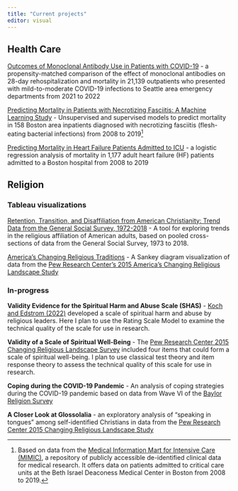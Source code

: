 ```yaml
---
title: "Current projects"
editor: visual
---
```


## Health Care

[Outcomes of Monoclonal Antibody Use in Patients with COVID-19](http://mabs.jackhuber.org) - a propensity-matched comparison of the effect of monoclonal antibodies on 28-day rehospitalization and mortality in 21,139 outpatients who presented with mild-to-moderate COVID-19 infections to Seattle area emergency departments from 2021 to 2022

[Predicting Mortality in Patients with Necrotizing Fasciitis: A Machine Learning Study](http://necrotizingfasciitis.jackhuber.org) - Unsupervised and supervised models to predict mortality in 158 Boston area inpatients diagnosed with necrotizing fasciitis (flesh-eating bacterial infections) from 2008 to 2019[^1]

[Predicting Mortality in Heart Failure Patients Admitted to ICU](http://mortality.jackhuber.org) - a logistic regression analysis of mortality in 1,177 adult heart failure (HF) patients admitted to a Boston hospital from 2008 to 2019

## Religion

### Tableau visualizations

[Retention, Transition, and Disaffiliation from American Christianity: Trend Data from the General Social Survey, 1972-2018](https://public.tableau.com/views/RetentionTransitionandDisaffilationinAmericanChristianity/Title?:language=en-US&:sid=&:redirect=auth&:display_count=n&:origin=viz_share_link) - A tool for exploring trends in the religious affiliation of American adults, based on pooled cross-sections of data from the General Social Survey, 1973 to 2018.

[America's Changing Religious Traditions](https://public.tableau.com/views/AmericasChangingReligiousTraditions/AdultTraditions?:language=en-US&:sid=&:redirect=auth&:display_count=n&:origin=viz_share_link) - A Sankey diagram visualization of data from the [Pew Research Center's 2015 America's Changing Religious Landscape Study](https://www.pewresearch.org/religion/2015/05/12/americas-changing-religious-landscape/)

### In-progress

**Validity Evidence for the Spiritual Harm and Abuse Scale (SHAS)** - [Koch and Edstrom (2022)](https://doi.org/10.1111/jssr.12792) developed a scale of spiritual harm and abuse by religious leaders. Here I plan to use the Rating Scale Model to examine the technical quality of the scale for use in research. <!-- [Validity Evidence for the Spiritual Harm and Abuse Scale (SHAS)](https://spiritual-abuse.jackhuber.org) -->

**Validity of a Scale of Spiritual Well-Being** - The [Pew Research Center 2015 Changing Religious Landscape Survey](https://www.pewresearch.org/religion/2015/05/12/americas-changing-religious-landscape/) included four items that could form a scale of spiritual well-being. I plan to use classical test theory and item response theory to assess the technical quality of this scale for use in research. <!-- [Validity of a Scale of Spiritual Well-Being](http://spiritual-well-being.jackhuber.org) -->

**Coping during the COVID-19 Pandemic** - An analysis of coping strategies during the COVID-19 pandemic based on data from Wave VI of the [Baylor Religion Survey](https://baylorreligionsurvey.research.baylor.edu/)

<!-- [Prayer as Spiritual Coping during the COVID-19 Pandemic](https://covid-prayer.jackhuber.org/) -->

**A Closer Look at Glossolalia** - an exploratory analysis of "speaking in tongues" among self-identified Christians in data from the [Pew Research Center 2015 Changing Religious Landscape Study](https://www.pewresearch.org/religion/2015/05/12/americas-changing-religious-landscape/)

<!-- [A Closer Look at Glossolalia](https://tongues.jackhuber.org/) -->

[^1]: Based on data from the [Medical Information Mart for Intensive Care (MIMIC)](https://necrotizingfasciitis.jackhuber.org/mimic.mit.edu), a repository of publicly accessible de-identified clinical data for medical research. It offers data on patients admitted to critical care units at the Beth Israel Deaconess Medical Center in Boston from 2008 to 2019.
